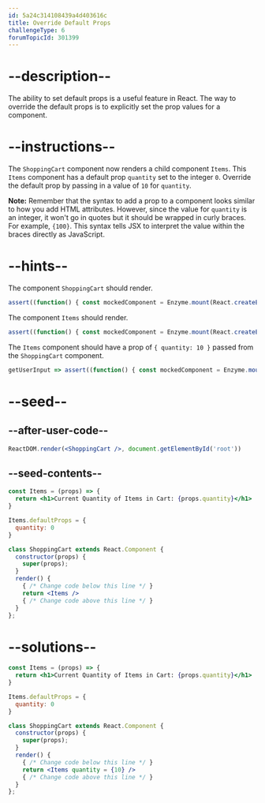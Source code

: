 ```yaml
---
id: 5a24c314108439a4d403616c
title: Override Default Props
challengeType: 6
forumTopicId: 301399
---
```


# --description--

The ability to set default props is a useful feature in React. The way to override the default props is to explicitly set the prop values for a component.

# --instructions--

The `ShoppingCart` component now renders a child component `Items`. This `Items` component has a default prop `quantity` set to the integer `0`. Override the default prop by passing in a value of `10` for `quantity`.

**Note:** Remember that the syntax to add a prop to a component looks similar to how you add HTML attributes. However, since the value for `quantity` is an integer, it won't go in quotes but it should be wrapped in curly braces. For example, `{100}`. This syntax tells JSX to interpret the value within the braces directly as JavaScript.

# --hints--

The component `ShoppingCart` should render.

```js
assert((function() { const mockedComponent = Enzyme.mount(React.createElement(ShoppingCart)); return mockedComponent.find('ShoppingCart').length === 1; })());
```

The component `Items` should render.

```js
assert((function() { const mockedComponent = Enzyme.mount(React.createElement(ShoppingCart)); return mockedComponent.find('Items').length === 1; })());
```

The `Items` component should have a prop of `{ quantity: 10 }` passed from the `ShoppingCart` component.

```js
getUserInput => assert((function() { const mockedComponent = Enzyme.mount(React.createElement(ShoppingCart)); return mockedComponent.find('Items').props().quantity == 10 && getUserInput('index').replace(/ /g,'').includes('<Itemsquantity={10}/>'); })());
```

# --seed--

## --after-user-code--

```jsx
ReactDOM.render(<ShoppingCart />, document.getElementById('root'))
```

## --seed-contents--

```jsx
const Items = (props) => {
  return <h1>Current Quantity of Items in Cart: {props.quantity}</h1>
}

Items.defaultProps = {
  quantity: 0
}

class ShoppingCart extends React.Component {
  constructor(props) {
    super(props);
  }
  render() {
    { /* Change code below this line */ }
    return <Items />
    { /* Change code above this line */ }
  }
};
```

# --solutions--

```jsx
const Items = (props) => {
  return <h1>Current Quantity of Items in Cart: {props.quantity}</h1>
}

Items.defaultProps = {
  quantity: 0
}

class ShoppingCart extends React.Component {
  constructor(props) {
    super(props);
  }
  render() {
    { /* Change code below this line */ }
    return <Items quantity = {10} />
    { /* Change code above this line */ }
  }
};
```
